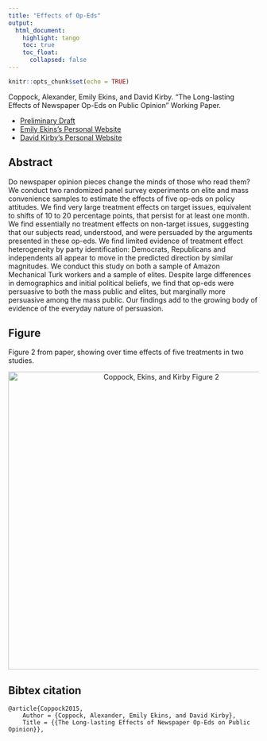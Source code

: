```yaml
---
title: "Effects of Op-Eds"
output: 
  html_document:
    highlight: tango
    toc: true
    toc_float:
      collapsed: false
---
```


```r
knitr::opts_chunk$set(echo = TRUE)
```

Coppock, Alexander, Emily Ekins, and David Kirby. “The Long-lasting Effects of Newspaper Op-Eds on Public Opinion” Working Paper.

- [Preliminary Draft](papers/CEK_opeds.pdf)
- [Emily Ekins's Personal Website](https://www.cato.org/people/emily-ekins)
- [David Kirby's Personal Website](https://www.cato.org/people/david-kirby)


## Abstract

Do newspaper opinion pieces change the minds of those who read them? We conduct two randomized panel survey experiments on elite and mass convenience samples to estimate the effects of five op-eds on policy attitudes. We find very large treatment effects on target issues, equivalent to shifts of 10 to 20 percentage points, that persist for at least one month. We find essentially no treatment effects on non-target issues, suggesting that our subjects read, understood, and were persuaded by the arguments presented in these op-eds. We find limited evidence of treatment effect heterogeneity by party identification: Democrats, Republicans and independents all appear to move in the predicted direction by similar magnitudes. We conduct this study on both a sample of Amazon Mechanical Turk workers and a sample of elites. Despite large differences in demographics and initial political beliefs, we find that op-eds were persuasive to both the mass public and elites, but marginally more persuasive among the mass public. Our findings add to the growing body of evidence of the everyday nature of persuasion.

## Figure

Figure 2 from paper, showing over time effects of five treatments in two studies.

<center><img src="Images/CEK_opeds_fig.png" alt="Coppock, Ekins, and Kirby Figure 2" width="600"></center>

## Bibtex citation

```
@article{Coppock2015,
	Author = {Coppock, Alexander, Emily Ekins, and David Kirby},
	Title = {{The Long-lasting Effects of Newspaper Op-Eds on Public Opinion}},
```
